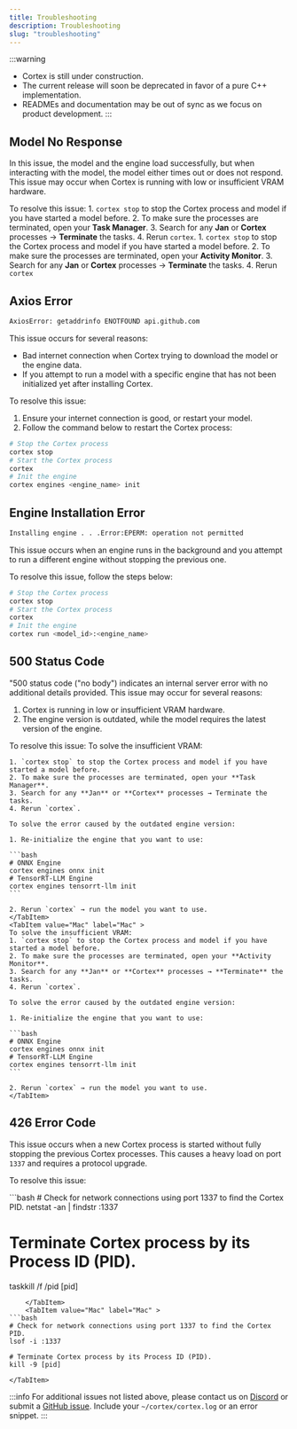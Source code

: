 ```yaml
---
title: Troubleshooting
description: Troubleshooting
slug: "troubleshooting"
---
```




:::warning
- Cortex is still under construction.
- The current release will soon be deprecated in favor of a pure C++ implementation.
- READMEs and documentation may be out of sync as we focus on product development.
:::

## Model No Response

In this issue, the model and the engine load successfully, but when interacting with the model, the model either times out or does not respond. This issue may occur when Cortex is running with low or insufficient VRAM hardware.

To resolve this issue:
<Tabs>
    <TabItem value="Windows" label="Windows">
    1. `cortex stop` to stop the Cortex process and model if you have started a model before. 
    2. To make sure the processes are terminated, open your **Task Manager**.
    3. Search for any **Jan** or **Cortex** processes → **Terminate** the tasks.
    4. Rerun `cortex`.
    </TabItem>
    <TabItem value="Mac" label="Mac">
    1. `cortex stop` to stop the Cortex process and model if you have started a model before. 
    2. To make sure the processes are terminated, open your **Activity Monitor**.
    3. Search for any **Jan** or **Cortex** processes → **Terminate** the tasks.
    4. Rerun `cortex`
    </TabItem>
</Tabs>

## Axios Error
```bash
AxiosError: getaddrinfo ENOTFOUND api.github.com
```

This issue occurs for several reasons:

- Bad internet connection when Cortex trying to download the model or the engine data.
- If you attempt to run a model with a specific engine that has not been initialized yet after installing Cortex.

To resolve this issue:

1. Ensure your internet connection is good, or restart your model.
2.  Follow the command below to restart the Cortex process:

```bash
# Stop the Cortex process
cortex stop
# Start the Cortex process
cortex
# Init the engine
cortex engines <engine_name> init
```

## Engine Installation Error

```bash
Installing engine . . .Error:EPERM: operation not permitted
```
This issue occurs when an engine runs in the background and you attempt to run a different engine without stopping the previous one.

To resolve this issue, follow the steps below:

```bash
# Stop the Cortex process
cortex stop
# Start the Cortex process
cortex
# Init the engine
cortex run <model_id>:<engine_name>
```

## 500 Status Code

"500 status code ("no body") indicates an internal server error with no additional details provided. This issue may occur for several reasons:

1. Cortex is running in low or insufficient VRAM hardware.
2. The engine version is outdated, while the model requires the latest version of the engine.

To resolve this issue:
<Tabs>
    <TabItem value="Windows" label="Windows">
    To solve the insufficient VRAM:

    1. `cortex stop` to stop the Cortex process and model if you have started a model before. 
    2. To make sure the processes are terminated, open your **Task Manager**.
    3. Search for any **Jan** or **Cortex** processes → Terminate the tasks.
    4. Rerun `cortex`.

    To solve the error caused by the outdated engine version:

    1. Re-initialize the engine that you want to use:

    ```bash
    # ONNX Engine
    cortex engines onnx init
    # TensorRT-LLM Engine
    cortex engines tensorrt-llm init
    ```

    2. Rerun `cortex` → run the model you want to use.
    </TabItem>
    <TabItem value="Mac" label="Mac" >
    To solve the insufficient VRAM:
    1. `cortex stop` to stop the Cortex process and model if you have started a model before. 
    2. To make sure the processes are terminated, open your **Activity Monitor**.
    3. Search for any **Jan** or **Cortex** processes → **Terminate** the tasks.
    4. Rerun `cortex`.

    To solve the error caused by the outdated engine version:

    1. Re-initialize the engine that you want to use:

    ```bash
    # ONNX Engine
    cortex engines onnx init
    # TensorRT-LLM Engine
    cortex engines tensorrt-llm init
    ```

    2. Rerun `cortex` → run the model you want to use.
    </TabItem>
</Tabs>

## 426 Error Code

This issue occurs when a new Cortex process is started without fully stopping the previous Cortex processes. This causes a heavy load on port `1337` and requires a protocol upgrade.

To resolve this issue:

<Tabs>
    <TabItem value="Windows" label="Windows">
```bash
# Check for network connections using port 1337 to find the Cortex PID.
netstat -an | findstr :1337

# Terminate Cortex process by its Process ID (PID).
taskkill /f /pid [pid]
```
    </TabItem>
    <TabItem value="Mac" label="Mac" >
```bash
# Check for network connections using port 1337 to find the Cortex PID.
lsof -i :1337

# Terminate Cortex process by its Process ID (PID).
kill -9 [pid]
```
    </TabItem>
</Tabs>

:::info
For additional issues not listed above, please contact us on [Discord](https://discord.com/channels/1107178041848909847/1267305972733444147) or submit a [GitHub issue](https://github.com/janhq/cortex/issues). Include your `~/cortex/cortex.log` or an error snippet.
:::
